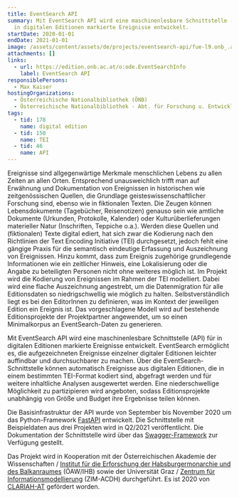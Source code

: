 ```yaml
---
title: EventSearch API
summary: Mit EventSearch API wird eine maschinenlesbare Schnittstelle (API) für
  in digitalen Editionen markierte Ereignisse entwickelt.
startDate: 2020-01-01
endDate: 2021-01-01
image: /assets/content/assets/de/projects/eventsearch-api/fue-l9.onb_.ac_.at_9001_docs_2.png
attachments: []
links:
  - url: https://edition.onb.ac.at/o:ode.EventSearchInfo
    label: EventSearch API
responsiblePersons:
  - Max Kaiser
hostingOrganizations:
  - Österreichische Nationalbibliothek (ÖNB)
  - Österreichische Nationalbibliothek - Abt. für Forschung u. Entwicklung
tags:
  - tid: 178
    name: digital edition
  - tid: 150
    name: TEI
  - tid: 46
    name: API
---
```

Ereignisse sind allgegenwärtige Merkmale menschlichen Lebens zu allen Zeiten an allen Orten. Entsprechend unausweichlich trifft man auf Erwähnung und Dokumentation von Ereignissen in historischen wie zeitgenössischen Quellen, die Grundlage geisteswissenschaftlicher Forschung sind, ebenso wie in fiktionalen Texten. Die Zeugen können Lebensdokumente (Tagebücher, Reisenotizen) genauso sein wie amtliche Dokumente (Urkunden, Protokolle, Kalender) oder Kulturüberlieferungen materieller Natur (Inschriften, Teppiche o.a.). Werden diese Quellen und (fiktionalen) Texte digital ediert, hat sich zwar die Kodierung nach den Richtlinien der Text Encoding Initiative (TEI) durchgesetzt, jedoch fehlt eine gängige Praxis für die semantisch eindeutige Erfassung und Auszeichnung von Ereignissen. Hinzu kommt, dass zum Ereignis zugehörige grundlegende Informationen wie ein zeitlicher Hinweis, eine Lokalisierung oder die Angabe zu beteiligten Personen nicht ohne weiteres möglich ist. Im Projekt wird die Kodierung von Ereignissen im Rahmen der TEI modelliert. Dabei wird eine flache Auszeichnung angestrebt, um die Datenmigration für alle Editionsdaten so niedrigschwellig wie möglich zu halten. Selbstverständlich liegt es bei den EditorInnen zu definieren, was im Kontext der jeweiligen Edition ein Ereignis ist. Das vorgeschlagene Modell wird auf bestehende Editionsprojekte der Projektpartner angewendet, um so einen Minimalkorpus an EventSearch-Daten zu generieren.

Mit EventSearch API wird eine maschinenlesbare Schnittstelle (API) für in digitalen Editionen markierte Ereignisse entwickelt. EventSearch ermöglicht es, die aufgezeichneten Ereignisse einzelner digitaler Editionen leichter auffindbar und durchsuchbarer zu machen. Über die EventSearch-Schnittstelle können automatisch Ereignisse aus digitalen Editionen, die in einem bestimmten TEI-Format kodiert sind, abgefragt werden und für weitere inhaltliche Analysen ausgewertet werden. Eine niederschwellige Möglichkeit zu partizipieren wird angeboten, sodass Editionsprojekte unabhängig von Größe und Budget ihre Ergebnisse teilen können.

Die Basisinfrastruktur der API wurde von September bis November 2020 um das Python-Framework [FastAPI](https://fastapi.tiangolo.com/) entwickelt. Die Schnittstelle mit Beispieldaten aus drei Projekten wird in Q2/2021 veröffentlicht. Die Dokumentation der Schnittstelle wird über das [Swagger-Framework](https://swagger.io/) zur Verfügung gestellt.

Das Projekt wird in Kooperation mit der Österreichischen Akademie der Wissenschaften / [Institut für die Erforschung der Habsburgermonarchie und des Balkanraumes](https://www.oeaw.ac.at/ihb) (ÖAW/IHB) sowie der Universität Graz / [Zentrum für Informationsmodellierung](https://informationsmodellierung.uni-graz.at/de/) (ZIM-ACDH) durchgeführt. Es ist 2020 von [CLARIAH-AT](https://digital-humanities.at/en/dha/clariah-at) gefördert worden.
